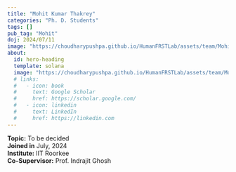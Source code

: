 ```yaml
---
title: "Mohit Kumar Thakrey"
categories: "Ph. D. Students"
tags: []
pub_tag: "Mohit"
doj: 2024/07/11
image: "https://choudharypushpa.github.io/HumanFRSTLab/assets/team/Mohit.jpg"
about:
  id: hero-heading
  template: solana
  image: "https://choudharypushpa.github.io/HumanFRSTLab/assets/team/Mohit.jpg"
  # links:
  #   - icon: book
  #     text: Google Scholar
  #     href: https://scholar.google.com/
  #   - icon: linkedin
  #     text: LinkedIn
  #     href: https://linkedin.com
---
```


:::{#hero-heading}
**Topic:** To be decided  <br>
**Joined in** July, 2024 <br>
**Institute:** IIT Roorkee <br>
**Co-Supervisor:** Prof. Indrajit Ghosh
:::


